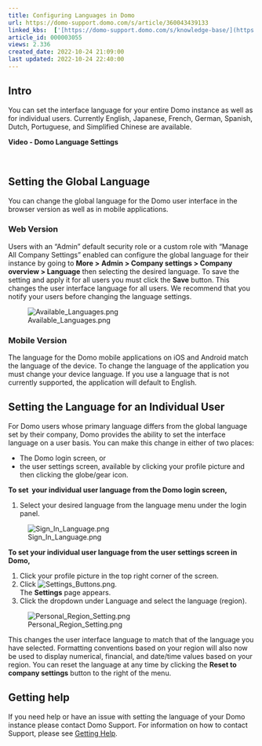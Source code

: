 ```yaml
---
title: Configuring Languages in Domo
url: https://domo-support.domo.com/s/article/360043439133
linked_kbs:  ['[https://domo-support.domo.com/s/knowledge-base/](https://domo-support.domo.com/s/knowledge-base/)', '[https://domo-support.domo.com/s/](https://domo-support.domo.com/s/)', '[https://domo-support.domo.com/s/topic/0TO5w000000ZamlGAC](https://domo-support.domo.com/s/topic/0TO5w000000ZamlGAC)', '[https://domo-support.domo.com/s/topic/0TO5w000000ZaoGGAS](https://domo-support.domo.com/s/topic/0TO5w000000ZaoGGAS)', '[https://domo-support.domo.com/s/article/360042922874](https://domo-support.domo.com/s/article/360042922874)', '[https://domo-support.domo.com/s/article/360043439133](https://domo-support.domo.com/s/article/360043439133)', '[https://domo-support.domo.com/s/topic/0TO5w000000ZaoGGAS/specifying-company-settings](https://domo-support.domo.com/s/topic/0TO5w000000ZaoGGAS/specifying-company-settings)', '[https://domo-support.domo.com/s/article/360043429933](https://domo-support.domo.com/s/article/360043429933)', '[https://domo-support.domo.com/s/article/360043429953](https://domo-support.domo.com/s/article/360043429953)', '[https://domo-support.domo.com/s/article/360042925494](https://domo-support.domo.com/s/article/360042925494)', '[https://domo-support.domo.com/s/article/360043429913](https://domo-support.domo.com/s/article/360043429913)', '[https://domo-support.domo.com/s/article/4408174643607](https://domo-support.domo.com/s/article/4408174643607)', '[https://domo-support.domo.com/s/login/](https://domo-support.domo.com/s/login/)']
article_id: 000003055
views: 2.336
created_date: 2022-10-24 21:09:00
last updated: 2022-10-24 22:40:00
---
```




Intro
-----


You can set the interface language for your entire Domo instance as well as for individual users. Currently English, Japanese, French, German, Spanish, Dutch, Portuguese, and Simplified Chinese are available.


**Video - Domo Language Settings**



 


Setting the Global Language
---------------------------


You can change the global language for the Domo user interface in the browser version as well as in mobile applications.


### Web Version


Users with an "Admin" default security role or a custom role with "Manage All Company Settings" enabled can configure the global language for their instance by going to **More >** **Admin > Company settings > Company overview > Language** then selecting the desired language. To save the setting and apply it for all users you must click the **Save** button. This changes the user interface language for all users. We recommend that you notify your users before changing the language settings.


![Available_Languages.png](Available_Languages.png)


### Mobile Version


The language for the Domo mobile applications on iOS and Android match the language of the device. To change the language of the application you must change your device language. If you use a language that is not currently supported, the application will default to English.


Setting the Language for an Individual User
-------------------------------------------


For Domo users whose primary language differs from the global language set by their company, Domo provides the ability to set the interface language on a user basis. You can make this change in either of two places:


* The Domo login screen, or
* the user settings screen, available by clicking your profile picture and then clicking the globe/gear icon.


**To set  your individual user language from the Domo login screen,**


1. Select your desired language from the language menu under the login panel.  
  
![Sign_In_Language.png](Sign_In_Language.png)


**To set your individual user language from the user settings screen in Domo,**


1. Click your profile picture in the top right corner of the screen.
2. Click ![Settings_Buttons.png](Settings_Buttons.png).   
The **Settings** page appears.
3. Click the dropdown under Language and select the language (region).  
  
![Personal_Region_Setting.png](Personal_Region_Setting.png)


This changes the user interface language to match that of the language you have selected. Formatting conventions based on your region will also now be used to display numerical, financial, and date/time values based on your region. You can reset the language at any time by clicking the **Reset to company settings** button to the right of the menu.


Getting help
------------


If you need help or have an issue with setting the language of your Domo instance please contact Domo Support. For information on how to contact Support, please see [Getting Help](/s/article/360042922874).

